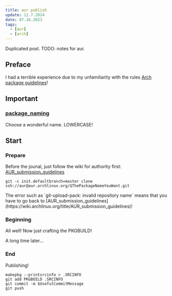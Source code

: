 ```yaml
---
title: aur publish
update: 12.7.2024
date: 07.16.2023
tags: 
  - [aur]
  - [arch]
---
```



<Hint type="error">
Duplicated post.  
TODO: notes for aur.
</Hint>

## Preface
I had a terrible experience due to my unfamiliarity with the rules [Arch package guidelines](https://wiki.archlinux.org/title/Arch_package_guidelines)!

## Important
### [package_naming](https://wiki.archlinux.org/title/Arch_package_guidelines#Package_naming)

Choose a wonderful name.
<Hint type="error">
LOWERCASE!
</Hint>

## Start
### Prepare
Before the jounal, just follow the wiki for authority first: [AUR_submission_guidelines](https://wiki.archlinux.org/title/AUR_submission_guidelines)

```shell
git -c init.defaultbranch=master clone ssh://aur@aur.archlinux.org/$ThePackageNameYouWant.git
```

<Hint type="warning">
The error such as `git-upload-pack: invalid repository name` means that you have to go back to [AUR_submission_guidelines](https://wiki.archlinux.org/title/AUR_submission_guidelines)!
</Hint>

### Beginning
All well!
Now just crafting the PKGBUILD!

<Hint type="info">
A long time later...
</Hint>

### End
Publishing!
```shell
makepkg --printsrcinfo > .SRCINFO
git add PKGBUILD .SRCINFO
git commit -m $UsefulCommitMessage
git push
```
